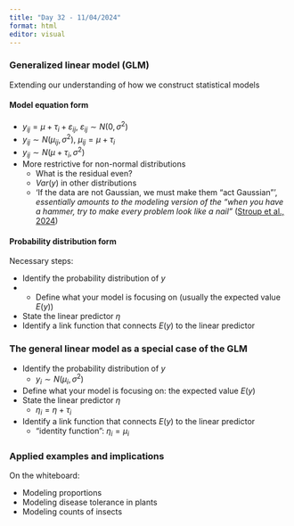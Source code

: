 ```yaml
---
title: "Day 32 - 11/04/2024"
format: html
editor: visual
---
```


### Generalized linear model (GLM) 

Extending our understanding of how we construct statistical models   

#### Model equation form  

- $y_{ij} = \mu + \tau_i + \varepsilon_{ij}, \ \varepsilon_{ij}\sim N(0,\sigma^2)$  
- $y_{ij}\sim N(\mu_{ij},\sigma^2), \ \mu_{ij} = \mu + \tau_i$
- $y_{ij}\sim N(\mu + \tau_i,\sigma^2)$  
- More restrictive for non-normal distributions  
  - What is the residual even?  
  - $Var(y)$ in other distributions  
  - 'If the data are not Gaussian, we must make them "act Gaussian"', *essentially amounts to the modeling version of the "when you have a hammer, try to make every problem look like a nail"* ([Stroup et al., 2024](https://www.routledge.com/Generalized-Linear-Mixed-Models-Modern-Concepts-Methods-and-Applications/Stroup-Ptukhina-Garai/p/book/9781498755566?srsltid=AfmBOoo-C2dJm7p5SEH4mizPbgCJC_a8nHQ-mvKc91FaplWRSM499OkL))  

#### Probability distribution form  

Necessary steps:  

- Identify the probability distribution of $y$  
- - Define what your model is focusing on (usually the expected value $E(y)$)  
- State the linear predictor $\eta$  
- Identify a link function that connects $E(y)$ to the linear predictor  


### The general linear model as a special case of the GLM   

- Identify the probability distribution of $y$  
  - $y_i \sim N(\mu_i, \sigma^2)$
- Define what your model is focusing on: the expected value $E(y)$  
- State the linear predictor $\eta$  
  - $\eta_i = \eta + \tau_i$  
- Identify a link function that connects $E(y)$ to the linear predictor  
  - "identity function": $\eta_i = \mu_i$

### Applied examples and implications  

On the whiteboard:  

- Modeling proportions     
- Modeling disease tolerance in plants   
- Modeling counts of insects   






